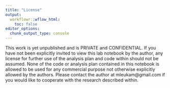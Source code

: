 ```yaml
---
title: "License"
output:
  workflowr::wflow_html:
    toc: false
editor_options:
  chunk_output_type: console
---
```


This work is yet unpublished and is PRIVATE and CONFIDENTIAL. If you have not been explicitly invited to view this lab notebook by the author, any license for further use of the analysis plan and code within should not be assumed. None of the code or analysis plan contained in this notebook is allowed to be used for any commercial purpose not otherwise explicitly allowed by the authors. Please contact the author at mleukam@gmail.com if you would like to cooperate with the research described within.
